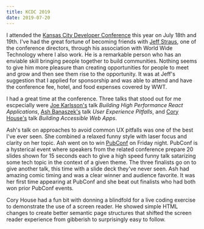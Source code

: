 ```yaml
---
title: KCDC 2019
date: 2019-07-20
---
```



I attended the [Kansas City Developer Conference](https://www.kcdc.info/) this year on July 18th and 19th.
I've had the great fortune of becoming friends with [Jeff Straus](https://twitter.com/jeffreystrauss), one of the conference directors,
through his association with World Wide Technology where I also work. He is a remarkable person who has
an enviable skill bringing people together to build communities. Nothing seems to give him more pleasure than creating
opportunities for people to meet and grow and then see them rise to the opportunity. It was at Jeff's
suggestion that I applied for sponsorship and was able to attend and have the conference
fee, hotel, and food expenses covered by WWT.

I had a great time at the conference. Three talks that stood out for me escpecially were
[Joe Karlsson's](https://twitter.com/JoeKarlsson1) talk _Building High Performance React Applications_, [Ash Banaszek's](https://twitter.com/ashbzak)
talk _User Experience Pitfalls_, and [Cory House's](https://twitter.com/housecor) talk _Building Accessible Web Apps_.

Ash's talk on approaches to avoid common UX pitfalls was one of the best I've ever seen. She combined a relaxed funny
style with laser focus and clarity on her topic. Ash went on to win [PubConf](https://pubconf.io/events/2017/kansascity.html)
on Friday night. PubConf is a hysterical event where speakers from the related conference prepare 20 slides shown for 15 seconds each
to give a high speed funny talk satarizing some tech topic in the context of a given theme. The three finalists go on to give another talk, this time with a
slide deck they've never seen. Ash had amazing comic timing and was a clear winner and audience favorite. It was her first time
appearing at PubConf and she beat out finalists who had both won prior PubConf events.

Cory House had a fun bit with donning a blindfold for a live coding exercise to demonstrate the use of a screen reader.
He showed simple HTML changes to create better semantic page structures that shifted the screen reader experience from gibberish
to surprisingly easy to follow.

